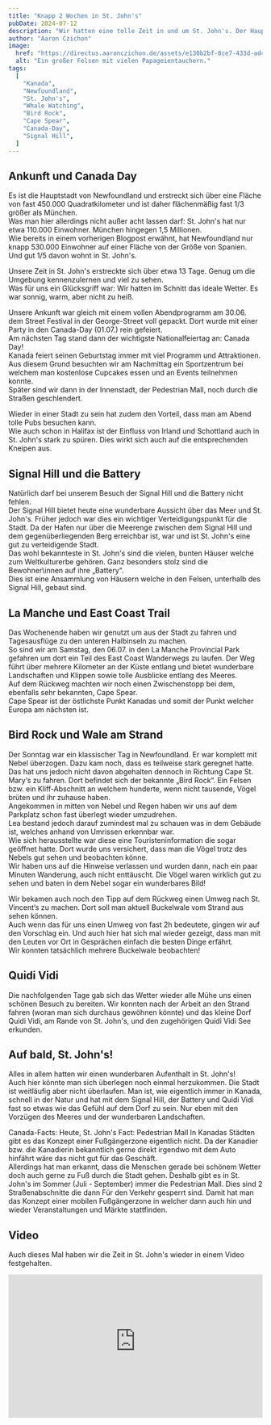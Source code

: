 ```yaml
---
title: "Knapp 2 Wochen in St. John's"
pubDate: 2024-07-12
description: "Wir hatten eine tolle Zeit in und um St. John's. Der Hauptstadt von Newfoundland."
author: "Aaron Czichon"
image:
  href: "https://directus.aaronczichon.de/assets/e130b2bf-8ce7-433d-ad4d-2f578fc1f07b.jpeg?quality=70&width=1600"
  alt: "Ein großer Felsen mit vielen Papageientauchern."
tags:
  [
    "Kanada",
    "Newfoundland",
    "St. John's",
    "Whale Watching",
    "Bird Rock",
    "Cape Spear",
    "Canada-Day",
    "Signal Hill",
  ]
---
```



## Ankunft und Canada Day

Es ist die Hauptstadt von Newfoundland und erstreckt sich über eine Fläche von fast 450.000 Quadratkilometer und ist daher flächenmäßig fast 1/3 größer als München.  
Was man hier allerdings nicht außer acht lassen darf: St. John's hat nur etwa 110.000 Einwohner. München hingegen 1,5 Millionen.  
Wie bereits in einem vorherigen Blogpost erwähnt, hat Newfoundland nur knapp 530.000 Einwohner auf einer Fläche von der Größe von Spanien. Und gut 1/5 davon wohnt in St. John's.

Unsere Zeit in St. John's erstreckte sich über etwa 13 Tage. Genug um die Umgebung kennenzulernen und viel zu sehen.  
Was für uns ein Glücksgriff war: Wir hatten im Schnitt das ideale Wetter. Es war sonnig, warm, aber nicht zu heiß.

Unsere Ankunft war gleich mit einem vollen Abendprogramm am 30.06. dem Street Festival in der George-Street voll gepackt. Dort wurde mit einer Party in den Canada-Day (01.07.) rein gefeiert.  
Am nächsten Tag stand dann der wichtigste Nationalfeiertag an: Canada Day!  
Kanada feiert seinen Geburtstag immer mit viel Programm und Attraktionen. Aus diesem Grund besuchten wir am Nachmittag ein Sportzentrum bei welchem man kostenlose Cupcakes essen und an Events teilnehmen konnte.  
Später sind wir dann in der Innenstadt, der Pedestrian Mall, noch durch die Straßen geschlendert.

Wieder in einer Stadt zu sein hat zudem den Vorteil, dass man am Abend tolle Pubs besuchen kann.  
Wie auch schon in Halifax ist der Einfluss von Irland und Schottland auch in St. John's stark zu spüren. Dies wirkt sich auch auf die entsprechenden Kneipen aus.

## Signal Hill und die Battery

Natürlich darf bei unserem Besuch der Signal Hill und die Battery nicht fehlen.  
Der Signal Hill bietet heute eine wunderbare Aussicht über das Meer und St. John's. Früher jedoch war dies ein wichtiger Verteidigungspunkt für die Stadt. Da der Hafen nur über die Meerenge zwischen dem Signal Hill und dem gegenüberliegenden Berg erreichbar ist, war und ist St. John's eine gut zu verteidigende Stadt.  
Das wohl bekannteste in St. John's sind die vielen, bunten Häuser welche zum Weltkulturerbe gehören. Ganz besonders stolz sind die Bewohner\innen auf ihre „Battery“.  
Dies ist eine Ansammlung von Häusern welche in den Felsen, unterhalb des Signal Hill, gebaut sind.

## La Manche und East Coast Trail

Das Wochenende haben wir genutzt um aus der Stadt zu fahren und Tagesausflüge zu den unteren Halbinseln zu machen.  
So sind wir am Samstag, den 06.07. in den La Manche Provincial Park gefahren um dort ein Teil des East Coast Wanderwegs zu laufen. Der Weg führt über mehrere Kilometer an der Küste entlang und bietet wunderbare Landschaften und Klippen sowie tolle Ausblicke entlang des Meeres.  
Auf dem Rückweg machten wir noch einen Zwischenstopp bei dem, ebenfalls sehr bekannten, Cape Spear.  
Cape Spear ist der östlichste Punkt Kanadas und somit der Punkt welcher Europa am nächsten ist.

## Bird Rock und Wale am Strand

Der Sonntag war ein klassischer Tag in Newfoundland. Er war komplett mit Nebel überzogen. Dazu kam noch, dass es teilweise stark geregnet hatte.  
Das hat uns jedoch nicht davon abgehalten dennoch in Richtung Cape St. Mary‘s zu fahren. Dort befindet sich der bekannte „Bird Rock“. Ein Felsen bzw. ein Kliff-Abschnitt an welchem hunderte, wenn nicht tausende, Vögel brüten und ihr zuhause haben.  
Angekommen in mitten von Nebel und Regen haben wir uns auf dem Parkplatz schon fast überlegt wieder umzudrehen.  
Lea bestand jedoch darauf zumindest mal zu schauen was in dem Gebäude ist, welches anhand von Umrissen erkennbar war.  
Wie sich herausstellte war diese eine Touristeninformation die sogar geöffnet hatte. Dort wurde uns versichert, dass man die Vögel trotz des Nebels gut sehen und beobachten könne.  
Wir haben uns auf die Hinweise verlassen und wurden dann, nach ein paar Minuten Wanderung, auch nicht enttäuscht. Die Vögel waren wirklich gut zu sehen und baten in dem Nebel sogar ein wunderbares Bild!

Wir bekamen auch noch den Tipp auf dem Rückweg einen Umweg nach St. Vincent‘s zu machen. Dort soll man aktuell Buckelwale vom Strand aus sehen können.  
Auch wenn das für uns einen Umweg von fast 2h bedeutete, gingen wir auf den Vorschlag ein. Und auch hier hat sich mal wieder gezeigt, dass man mit den Leuten vor Ort in Gesprächen einfach die besten Dinge erfährt.  
Wir konnten tatsächlich mehrere Buckelwale beobachten!

## Quidi Vidi

Die nachfolgenden Tage gab sich das Wetter wieder alle Mühe uns einen schönen Besuch zu bereiten. Wir konnten nach der Arbeit an den Strand fahren (woran man sich durchaus gewöhnen könnte) und das kleine Dorf Quidi Vidi, am Rande von St. John's, und den zugehörigen Quidi Vidi See erkunden.

## Auf bald, St. John's!

Alles in allem hatten wir einen wunderbaren Aufenthalt in St. John's!  
Auch hier könnte man sich überlegen noch einmal herzukommen. Die Stadt ist weitläufig aber nicht überlaufen. Man ist, wie eigentlich immer in Kanada, schnell in der Natur und hat mit dem Signal Hill, der Battery und Quidi Vidi fast so etwas wie das Gefühl auf dem Dorf zu sein. Nur eben mit den Vorzügen des Meeres und der wunderbaren Landschaften.

Canada-Facts: Heute, St. John's Fact: Pedestrian Mall
In Kanadas Städten gibt es das Konzept einer Fußgängerzone eigentlich nicht. Da der Kanadier bzw. die Kanadierin bekanntlich gerne direkt irgendwo mit dem Auto hinfährt wäre das nicht gut für das Geschäft.  
Allerdings hat man erkannt, dass die Menschen gerade bei schönem Wetter doch auch gerne zu Fuß durch die Stadt gehen. Deshalb gibt es in St. John's im Sommer (Juli - September) immer die Pedestrian Mall. Dies sind 2 Straßenabschnitte die dann Für den Verkehr gesperrt sind. Damit hat man das Konzept einer mobilen Fußgängerzone in welcher dann auch hin und wieder Veranstaltungen und Märkte stattfinden.

## Video

Auch dieses Mal haben wir die Zeit in St. John's wieder in einem Video festgehalten.

<div style="position: relative; padding-top: 56.25%;">
  <iframe
    src="https://customer-rnx58v5rm01lsk0m.cloudflarestream.com/01147506dd3114bbc5bde4d8ee115d32/iframe?defaultTextTrack=de&poster=https%3A%2F%2Fcustomer-rnx58v5rm01lsk0m.cloudflarestream.com%2F01147506dd3114bbc5bde4d8ee115d32%2Fthumbnails%2Fthumbnail.jpg%3Ftime%3D%26height%3D600"
    loading="lazy"
    style="border: none; position: absolute; top: 0; left: 0; height: 100%; width: 100%;"
    allow="accelerometer; gyroscope; autoplay; encrypted-media; picture-in-picture;"
    allowfullscreen="true"
  ></iframe>
</div>

